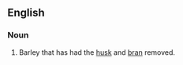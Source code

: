 ==English==

===Noun===
{{en-noun|sg=[[pearl]] [[barley]]|-}}

# Barley that has had the [[husk]] and [[bran]] removed.